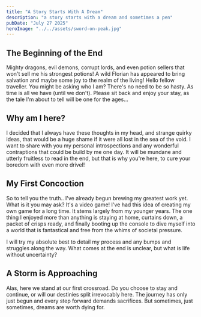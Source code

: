 ```yaml
---
title: "A Story Starts With A Dream"
description: "a story starts with a dream and sometimes a pen"
pubDate: "July 27 2025"
heroImage: "../../assets/sword-on-peak.jpg"
---
```



## The Beginning of the End

Mighty dragons, evil demons, corrupt lords, and even potion sellers that won't sell me his strongest potions! A wild Florian has appeared to bring salvation and maybe some joy to the realm of the living! Hello fellow traveller. You might be asking who I am? There's no need to be so hasty. As time is all we have (until we don't). Please sit back and enjoy your stay, as the tale I'm about to tell will be one for the ages...

## Why am I here?

I decided that I always have these thoughts in my head, and strange quirky ideas, that would be a huge shame if it were all lost in the sea of the void. I want to share with you my personal introspections and any wonderful contraptions that could be build by me one day. It will be mundane and utterly fruitless to read in the end, but that is why you're here, to cure your boredom with even more drivel!

## My First Concoction

So to tell you the truth.. I've already begun brewing my greatest work yet. What is it you may ask? It's a video game! I've had this idea of creating my own game for a long time. It stems largely from my younger years. The one thing I enjoyed more than anything is staying at home, curtains down, a packet of crisps ready, and finally booting up the console to dive myself into a world that is fantastical and free from the whims of societal pressure.

I will try my absolute best to detail my process and any bumps and struggles along the way. What comes at the end is unclear, but what is life without uncertainty?

## A Storm is Approaching

Alas, here we stand at our first crossroad. Do you choose to stay and continue, or will our destinies split irrevocably here. The journey has only just begun and every step forward demands sacrifices. But sometimes, just sometimes, dreams are worth dying for.

<YouTube id="https://www.youtube.com/embed/3_Cpkgb4viM?si=4KqEXBg3u40JlXDI" />
